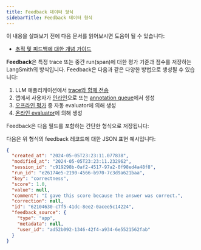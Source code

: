 ```yaml
---
title: Feedback 데이터 형식
sidebarTitle: Feedback 데이터 형식
---
```



<Check>
이 내용을 살펴보기 전에 다음 문서를 읽어보시면 도움이 될 수 있습니다:

* [추적 및 피드백에 대한 개념 가이드](/langsmith/observability-concepts)
</Check>

**Feedback**은 특정 trace 또는 중간 run(span)에 대한 평가 기준과 점수를 저장하는 LangSmith의 방식입니다. Feedback은 다음과 같은 다양한 방법으로 생성될 수 있습니다:

1. LLM 애플리케이션에서 [trace와 함께 전송](/langsmith/attach-user-feedback)
2. 앱에서 사용자가 [인라인](/langsmith/annotate-traces-inline)으로 또는 [annotation queue](/langsmith/annotation-queues)에서 생성
3. [오프라인 평가](/langsmith/evaluate-llm-application) 중 자동 evaluator에 의해 생성
4. [온라인 evaluator](/langsmith/online-evaluations)에 의해 생성

Feedback은 다음 필드를 포함하는 간단한 형식으로 저장됩니다:

<FeedbackDataFields/>

다음은 위 형식의 feedback 레코드에 대한 JSON 표현 예시입니다:

```json
{
  "created_at": "2024-05-05T23:23:11.077838",
  "modified_at": "2024-05-05T23:23:11.232962",
  "session_id": "c919298b-0af2-4517-97a2-0f98ed4a48f8",
  "run_id": "e26174e5-2190-4566-b970-7c3d9a621baa",
  "key": "correctness",
  "score": 1.0,
  "value": null,
  "comment": "I gave this score because the answer was correct.",
  "correction": null,
  "id": "62104630-c7f5-41dc-8ee2-0acee5c14224",
  "feedback_source": {
    "type": "app",
    "metadata": null,
    "user_id": "ad52b092-1346-42f4-a934-6e5521562fab"
  }
}
```